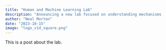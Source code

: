 ```yaml
---
title: "Human and Machine Learning Lab"
description: "Announcing a new lab focused on understanding mechanisms of human learning using machine learning simulations and neuroimaging."
author: "Neal Morton"
date: "2023-10-15"
image: "logo_v1d_square.png"
---
```


This is a post about the lab.
